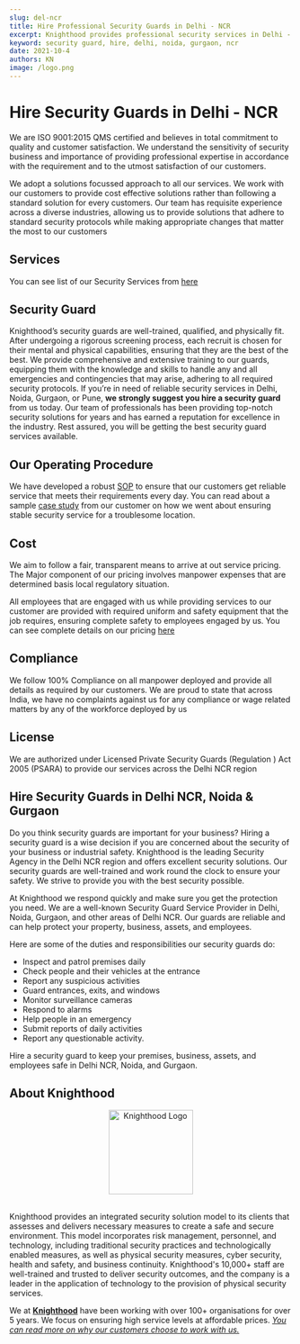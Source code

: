 ```yaml
---
slug: del-ncr
title: Hire Professional Security Guards in Delhi - NCR
excerpt: Knighthood provides professional security services in Delhi - NCR. Contact Us to Hire Now.
keyword: security guard, hire, delhi, noida, gurgaon, ncr
date: 2021-10-4
authors: KN
image: /logo.png
---
```

# Hire Security Guards in Delhi - NCR

We are ISO 9001:2015 QMS certified and believes in total commitment to quality and customer satisfaction. We understand the sensitivity of security business and importance of providing professional expertise in accordance with the requirement and to the utmost satisfaction of our customers.

We adopt a solutions focussed approach to all our services. We work with our customers to provide cost effective solutions rather than following a standard solution for every customers. Our team has requisite experience across a diverse industries, allowing us to provide solutions that adhere to standard security protocols while making appropriate changes that matter the most to our customers



## Services

You can see list of our Security Services from [here](/services/security)

## Security Guard

Knighthood’s security guards are well-trained, qualified, and physically fit. After undergoing a rigorous screening process, each recruit is chosen for their mental and physical capabilities, ensuring that they are the best of the best. We provide comprehensive and extensive training to our guards, equipping them with the knowledge and skills to handle any and all emergencies and contingencies that may arise, adhering to all required security protocols. If you’re in need of reliable security services in Delhi, Noida, Gurgaon, or Pune, **we strongly suggest you hire a security guard** from us today. Our team of professionals has been providing top-notch security solutions for years and has earned a reputation for excellence in the industry. Rest assured, you will be getting the best security guard services available.

## Our Operating Procedure
We have developed a robust [SOP](//security/intro) to ensure that our customers get reliable service that meets their requirements every day. You can read about a sample [case study](/case/case3) from our customer on how we went about ensuring stable security service for a troublesome location.


## Cost

We aim to follow a fair, transparent means to arrive at out service pricing. The Major component of our pricing involves manpower expenses that are determined basis local regulatory situation.

All employees that are engaged with us while providing services to our customer are provided with required uniform and safety equipment that the job requires, ensuring complete safety to employees engaged by us. You can see complete details on our pricing [here](/pricing)

## Compliance

We follow 100% Compliance on all manpower deployed and provide all details as required by our customers. We are proud to state that across India, we have no complaints against us for any compliance or wage related matters by any of the workforce deployed by us

## License

We are authorized under Licensed Private Security Guards (Regulation ) Act 2005 (PSARA) to provide our services across the Delhi NCR region

## Hire Security Guards in Delhi NCR, Noida & Gurgaon

Do you think security guards are important for your business? Hiring a security guard is a wise decision if you are concerned about the security of your business or industrial safety. Knighthood is the leading Security Agency in the Delhi NCR region and offers excellent security solutions. Our security guards are well-trained and work round the clock to ensure your safety. We strive to provide you with the best security possible.

At Knighthood we respond quickly and make sure you get the protection you need. We are a well-known Security Guard Service Provider in Delhi, Noida, Gurgaon, and other areas of Delhi NCR. Our guards are reliable and can help protect your property, business, assets, and employees.

Here are some of the duties and responsibilities our security guards do:

- Inspect and patrol premises daily
- Check people and their vehicles at the entrance
- Report any suspicious activities
- Guard entrances, exits, and windows
- Monitor surveillance cameras
- Respond to alarms
- Help people in an emergency
- Submit reports of daily activities
- Report any questionable activity.

Hire a security guard to keep your premises, business, assets, and employees safe in Delhi NCR, Noida, and Gurgaon.


## About Knighthood

<center><img src="/img/logo.png" width ="150" height ='flex' alt="Knighthood Logo"/></center>
<br/>

Knighthood provides an integrated security solution model to its clients that assesses and delivers necessary measures to create a safe and secure environment. This model incorporates risk management, personnel, and technology, including traditional security practices and technologically enabled measures, as well as physical security measures, cyber security, health and safety, and business continuity. Knighthood's 10,000+ staff are well-trained and trusted to deliver security outcomes, and the company is a leader in the application of technology to the provision of physical security services.



We at **[Knighthood](/)** have been working with over 100+ organisations for over 5 years. We focus on ensuring high service levels at affordable prices. *[You can read more on why our customers choose to work with us.](/whyus)*
